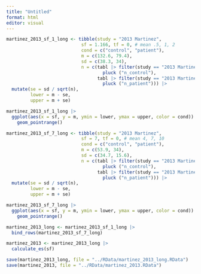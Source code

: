 ```yaml
---
title: "Untitled"
format: html
editor: visual
---
```


```r
martinez_2013_sf_1_long <- tibble(study = "2013 Martinez", 
                            sf = 1.166, tf = 0, # mean .5, 1, 2
                            cond = c("control", "patient"), 
                            m = c(132.6, 79.4), 
                            sd = c(38.3, 34), 
                            n = c(tabl |> filter(study == "2013 Martinez") |> 
                                    pluck ("n_control"),
                                  tabl |> filter(study == "2013 Martinez") |> 
                                    pluck ("n_patient"))) |> 
  mutate(se = sd / sqrt(n), 
         lower = m - se, 
         upper = m + se) 

martinez_2013_sf_1_long |>
  ggplot(aes(x = sf, y = m, ymin = lower, ymax = upper, color = cond)) +
    geom_pointrange() 
```

```r
martinez_2013_sf_7_long <- tibble(study = "2013 Martinez", 
                            sf = 7, tf = 0, # mean 4, 7, 10
                            cond = c("control", "patient"), 
                            m = c(53.9, 34), 
                            sd = c(34.7, 15.6), 
                            n = c(tabl |> filter(study == "2013 Martinez") |> 
                                    pluck ("n_control"),
                                  tabl |> filter(study == "2013 Martinez") |> 
                                    pluck ("n_patient"))) |> 
  mutate(se = sd / sqrt(n), 
         lower = m - se, 
         upper = m + se) 

martinez_2013_sf_7_long |>
  ggplot(aes(x = sf, y = m, ymin = lower, ymax = upper, color = cond)) +
    geom_pointrange() 
```

```r
martinez_2013_long <- martinez_2013_sf_1_long |> 
  bind_rows(martinez_2013_sf_7_long)
```

```r
martinez_2013 <- martinez_2013_long |> 
  calculate_es(sf)
```

```r
save(martinez_2013_long, file = "../RData/martinez_2013_long.RData")
save(martinez_2013, file = "../RData/martinez_2013.RData")
```
